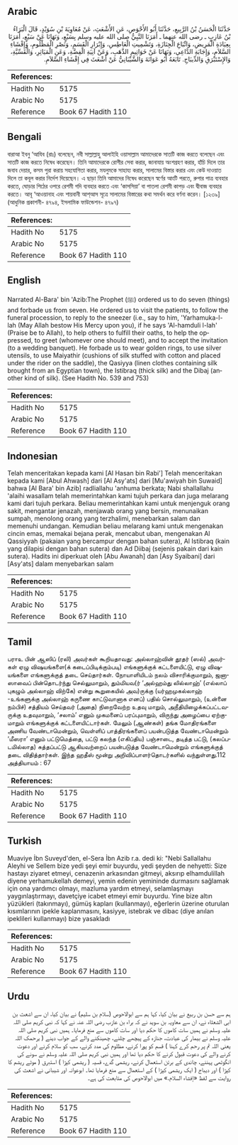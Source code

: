 ## Arabic


<div dir="rtl" lang="ar" style={{fontSize:'larger',backgroundColor:'#f8f9fa',padding:20}}>
حَدَّثَنَا الْحَسَنُ بْنُ الرَّبِيعِ، حَدَّثَنَا أَبُو الأَحْوَصِ، عَنِ الأَشْعَثِ، عَنْ مُعَاوِيَةَ بْنِ سُوَيْدٍ، قَالَ الْبَرَاءُ بْنُ عَازِبٍ ـ رضى الله عنهما ـ أَمَرَنَا النَّبِيُّ صلى الله عليه وسلم بِسَبْعٍ، وَنَهَانَا عَنْ سَبْعٍ، أَمَرَنَا بِعِيَادَةِ الْمَرِيضِ، وَاتِّبَاعِ الْجِنَازَةِ، وَتَشْمِيتِ الْعَاطِسِ، وَإِبْرَارِ الْقَسَمِ، وَنَصْرِ الْمَظْلُومِ، وَإِفْشَاءِ السَّلاَمِ، وَإِجَابَةِ الدَّاعِي، وَنَهَانَا عَنْ خَوَاتِيمِ الذَّهَبِ، وَعَنْ آنِيَةِ الْفِضَّةِ، وَعَنِ الْمَيَاثِرِ، وَالْقَسِّيَّةِ، وَالإِسْتَبْرَقِ وَالدِّيبَاجِ‏.‏ تَابَعَهُ أَبُو عَوَانَةَ وَالشَّيْبَانِيُّ عَنْ أَشْعَثَ فِي إِفْشَاءِ السَّلاَمِ‏.‏
</div>
<div style={{backgroundColor:'#f8f9fa',padding:20, marginBottom: 10}}><table> <thead> <tr> <th>References:</th> <th></th> </tr> </thead> <tbody><tr><td>Hadith No</td><td>5175</td></tr><tr><td>Arabic No</td><td>5175</td></tr><tr><td>Reference</td><td>Book 67 Hadith 110</td></tr></tbody></table></div>

## Bengali


<div dir="ltr" lang="bn" style={{fontSize:'larger',backgroundColor:'#f8f9fa',padding:20}}>
বারাআ ইবনু ‘আযিব (রাঃ) বলেছেন, নবী সাল্লাল্লাহু আলাইহি ওয়াসাল্লাম আমাদেরকে সাতটি কাজ করতে বলেছেন এবং সাতটি কাজ করতে নিষেধ করেছেন। তিনি আমাদেরকে রোগীর সেবা করার, জানাযায় অংশগ্রহণ করার, হাঁচি দিলে তার জবাব দেয়ার, কসম পুরা করায় সহযোগিতা করার, মযলুমকে সাহায্য করার, সালামের বিস্তার করার এবং কেউ দাওয়াত দিলে তা কবূল করার নির্দেশ দিয়েছেন। এ ছাড়া তিনি আমাদের নিষেধ করেছেন স্বর্ণের আংটি পরতে, রুপার পাত্র ব্যবহার করতে, ঘোড়ার পিঠের ওপরে রেশমী গদি ব্যবহার করতে এবং ‘কাসসিয়া’ বা পাতলা রেশমী কাপড় এবং দ্বীবাজ ব্যবহার করতে। আবূ ‘আওয়ানাহ এবং শায়বানী আশ্আস সূত্রে সালামের বিস্তারের কথা সমর্থন করে বর্ণনা করেন। [১২৩৯] (আধুনিক প্রকাশনী- ৪৭৯৪, ইসলামিক ফাউন্ডেশন- ৪৭৯৭)
</div>
<div style={{backgroundColor:'#f8f9fa',padding:20, marginBottom: 10}}><table> <thead> <tr> <th>References:</th> <th></th> </tr> </thead> <tbody><tr><td>Hadith No</td><td>5175</td></tr><tr><td>Arabic No</td><td>5175</td></tr><tr><td>Reference</td><td>Book 67 Hadith 110</td></tr></tbody></table></div>

## English


<div dir="ltr" lang="en" style={{fontSize:'larger',backgroundColor:'#f8f9fa',padding:20}}>
Narrated Al-Bara' bin 'Azib:The Prophet (ﷺ) ordered us to do seven (things) and forbade us from seven. He ordered us to visit the patients, to follow the funeral procession, to reply to the sneezer (i.e., say to him, 'Yarhamuka-l-lah (May Allah bestow His Mercy upon you), if he says 'Al-hamduli l-lah' (Praise be to Allah), to help others to fulfill their oaths, to help the oppressed, to greet (whomever one should meet), and to accept the invitation (to a wedding banquet). He forbade us to wear golden rings, to use silver utensils, to use Maiyathir (cushions of silk stuffed with cotton and placed under the rider on the saddle), the Qasiyya (linen clothes containing silk brought from an Egyptian town), the Istibraq (thick silk) and the Dibaj (another kind of silk). (See Hadith No. 539 and 753)
</div>
<div style={{backgroundColor:'#f8f9fa',padding:20, marginBottom: 10}}><table> <thead> <tr> <th>References:</th> <th></th> </tr> </thead> <tbody><tr><td>Hadith No</td><td>5175</td></tr><tr><td>Arabic No</td><td>5175</td></tr><tr><td>Reference</td><td>Book 67 Hadith 110</td></tr></tbody></table></div>

## Indonesian


<div dir="ltr" lang="id" style={{fontSize:'larger',backgroundColor:'#f8f9fa',padding:20}}>
Telah menceritakan kepada kami [Al Hasan bin Rabi'] Telah menceritakan kepada kami [Abul Ahwash] dari [Al Asy'ats] dari [Mu'awiyah bin Suwaid] bahwa [Al Bara' bin Azib] radliallahu 'anhuma berkata; Nabi shallallahu 'alaihi wasallam telah memerintahkan kami tujuh perkara dan juga melarang kami dari tujuh perkara. Beliau memerintahkan kami untuk menjenguk orang sakit, mengantar jenazah, menjawab orang yang bersin, menunaikan sumpah, menolong orang yang terzhalimi, menebarkan salam dan memenuhi undangan. Kemudian beliau melarang kami untuk mengenakan cincin emas, memakai bejana perak, mencabut uban, mengenakan Al Qassiyyah (pakaian yang bercampur dengan bahan sutera), Al Istibraq (kain yang dilapisi dengan bahan sutera) dan Ad Diibaj (sejenis pakain dari kain sutera). Hadits ini diperkuat oleh [Abu Awanah] dan [Asy Syaibani] dari [Asy'ats] dalam menyebarkan salam
</div>
<div style={{backgroundColor:'#f8f9fa',padding:20, marginBottom: 10}}><table> <thead> <tr> <th>References:</th> <th></th> </tr> </thead> <tbody><tr><td>Hadith No</td><td>5175</td></tr><tr><td>Arabic No</td><td>5175</td></tr><tr><td>Reference</td><td>Book 67 Hadith 110</td></tr></tbody></table></div>

## Tamil


<div dir="ltr" lang="ta" style={{fontSize:'larger',backgroundColor:'#f8f9fa',padding:20}}>
பராஉ பின் ஆஸிப் (ரலி) அவர்கள் கூறியதாவது: அல்லாஹ்வின் தூதர் (ஸல்) அவர்கள் ஏழு விஷயங்களை(க் கடைப்பிடிக்கும்படி) எங்களுக்குக் கட்டளையிட்டு, ஏழு விஷயங்களை எங்களுக்குத் தடை செய்தார்கள். நோயாளியிடம் நலம் விசாரிக்குமாறும், ஜனாஸாவைப் பின்தொடர்ந்து செல்லுமாறும், தும்மியவ(ர் ‘அல்ஹம்து லில்லாஹ்’ (எல்லாப் புகழும் அல்லாஹ் விற்கே) என்று கூறுகையில் அவ)ருக்கு (யர்ஹமுகல்லாஹ் -உங்களுக்கு அல்லாஹ் கருணை காட்டுவானாக எனப்) பதில் சொல்லுமாறும், (உன்னை நம்பிச்) சத்தியம் செய்தவர் (அதை) நிறைவேற்ற உதவு மாறும், அநீதியிழைக்கப்பட்டவருக்கு உதவுமாறும், ‘சலாம்’ எனும் முகமனைப் பரப்புமாறும், விருந்து அழைப்பை ஏற்குமாறும் எங்களுக்குக் கட்டளையிட்டார்கள். மேலும் (ஆண்கள்) தங்க மோதிரங்களை அணிய வேண்டாமென்றும், வெள்ளிப் பாத்திரங்களைப் பயன்படுத்த வேண்டாமென்றும் ‘மீஸரா’ எனும் பட்டுமெத்தை, பட்டு கலந்த (எகிப்திய) பஞ்சாடை, தடித்த பட்டு, (கலப்படமில்லாத) சுத்தப்பட்டு ஆகியவற்றைப் பயன்படுத்த வேண்டாமென்றும் எங்களுக்குத் தடை விதித்தார்கள். இந்த ஹதீஸ் மூன்று அறிவிப்பாளர்தொடர்களில் வந்துள்ளது.112 அத்தியாயம் : 67
</div>
<div style={{backgroundColor:'#f8f9fa',padding:20, marginBottom: 10}}><table> <thead> <tr> <th>References:</th> <th></th> </tr> </thead> <tbody><tr><td>Hadith No</td><td>5175</td></tr><tr><td>Arabic No</td><td>5175</td></tr><tr><td>Reference</td><td>Book 67 Hadith 110</td></tr></tbody></table></div>

## Turkish


<div dir="ltr" lang="tr" style={{fontSize:'larger',backgroundColor:'#f8f9fa',padding:20}}>
Muaviye İbn Suveyd'den, el-Sera İbn Azib r.a. dedi ki: "Nebi Sallallahu Aleyhi ve Sellem bize yedi şeyi emir buyurdu, yedi şeyden de nehyetti: Size hastayı ziyaret etmeyi, cenazenin arkasından gitmeyi, aksırıp elhamdulillah diyene yerhamukellah demeyi, yemin edenin yemininde durmasını sağlamak için ona yardımcı olmayı, mazluma yardım etmeyi, selamlaşmayı yaygınlaştırmayı, davetçiye icabet etmeyi emir buyurdu. Yine bize altın yüzükleri (takınmayı), gümüş kapları (kullanmayı), eğerlerin üzerine oturulan kısımlarının ipekle kaplanmasını, kasiyye, istebrak ve dibac (diye anılan ipeklileri kullanmayı) bize yasakladı
</div>
<div style={{backgroundColor:'#f8f9fa',padding:20, marginBottom: 10}}><table> <thead> <tr> <th>References:</th> <th></th> </tr> </thead> <tbody><tr><td>Hadith No</td><td>5175</td></tr><tr><td>Arabic No</td><td>5175</td></tr><tr><td>Reference</td><td>Book 67 Hadith 110</td></tr></tbody></table></div>

## Urdu


<div dir="rtl" lang="ur" style={{fontSize:'larger',backgroundColor:'#f8f9fa',padding:20}}>
ہم سے حسن بن ربیع نے بیان کیا، کہا ہم سے ابوالاحوص (سلام بن سلیم) نے بیان کیا، ان سے اشعث بن ابی الشعثاء نے، ان سے معاویہ بن سوید نے کہ براء بن عازب رضی اللہ عنہ نے کہا کہ نبی کریم صلی اللہ علیہ وسلم نے ہمیں سات کاموں کا حکم دیا اور سات کاموں سے منع فرمایا۔ ہمیں نبی کریم صلی اللہ علیہ وسلم نے بیمار کی عیادت، جنازہ کے پیچھے چلنے، چھینکنے والے کے جواب دینے ( یرحمک اللہ یعنی اللہ تم پر رحم کرے کہنا ) قسم کو پورا کرنے، مظلوم کی مدد کرنے، سب کو سلام کرنے اور دعوت کرنے والے کی دعوت قبول کرنے کا حکم دیا تھا اور ہمیں نبی کریم صلی اللہ علیہ وسلم نے سونے کی انگوٹھی پہننے، چاندی کے برتن استعمال کرنے، ریشمی گدے، قسیہ ( ریشمی کپڑا ) استبرق ( موٹے ریشم کا کپڑا ) اور دیباج ( ایک ریشمی کپڑا ) کے استعمال سے منع فرمایا تھا۔ ابوعوانہ اور شیبانی نے اشعث کی روایت سے لفظ «إفشاء السلام‏.‏» میں ابوالاحوص کی متابعت کی ہے۔
</div>
<div style={{backgroundColor:'#f8f9fa',padding:20, marginBottom: 10}}><table> <thead> <tr> <th>References:</th> <th></th> </tr> </thead> <tbody><tr><td>Hadith No</td><td>5175</td></tr><tr><td>Arabic No</td><td>5175</td></tr><tr><td>Reference</td><td>Book 67 Hadith 110</td></tr></tbody></table></div>